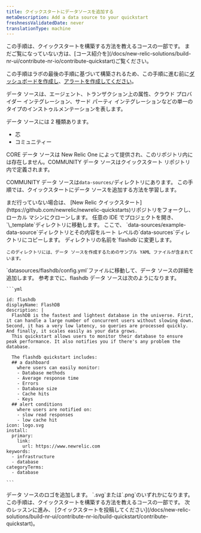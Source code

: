 ```yaml
---
title: クイックスタートにデータソースを追加する
metaDescription: Add a data source to your quickstart
freshnessValidatedDate: never
translationType: machine
---
```


<Callout variant="tip">
  この手順は、クイックスタートを構築する方法を教えるコースの一部です。 まだご覧になっていない方は、[コース紹介を](/docs/new-relic-solutions/build-nr-ui/contribute-nr-io/contribute-quickstart)ご覧ください。

  この手順はラボの最後の手順に基づいて構築されるため、この手順に進む前に[ダッシュボードを作成し](/docs/new-relic-solutions/build-nr-ui/contribute-nr-io/create-a-dashboard)、[アラートを作成してください](/docs/new-relic-solutions/build-nr-ui/contribute-nr-io/create-alerts/)。
</Callout>

データ ソースは、エージェント、トランザクション上の属性、クラウド プロバイダー インテグレーション、サード パーティ インテグレーションなどの単一のタイプのインストゥルメンテーションを表します。

データ ソースには 2 種類あります。

* 芯
* コミュニティー

CORE データ ソースは New Relic One によって提供され、このリポジトリ内には存在しません。COMMUNITY データ ソースはクイックスタート リポジトリ内で定義されます。

COMMUNITY データ ソースは`data-sources/`ディレクトリにあります。 この手順では、クイックスタートにデータ ソースを追加する方法を学習します。

<Steps>
  <Step>
    まだ行っていない場合は、 [New Relic クイックスタート](https://github.com/newrelic/newrelic-quickstarts)リポジトリをフォークし、ローカル マシンにクローンします。
  </Step>

  <Step>
    任意の IDE でプロジェクトを開き、 `\_template`ディレクトリに移動します。
  </Step>

  <Step>
    ここで、 `data-sources/example-data-source`ディレクトリとその内容をルート レベルの`data-sources`ディレクトリにコピーします。 ディレクトリの名前を`flashdb`に変更します。

    このディレクトリには、データ ソースを作成するためのサンプル YAML ファイルが含まれています。
  </Step>

  <Step>
    `datasources/flashdb/config.yml`ファイルに移動して、データ ソースの詳細を追加します。 参考までに、flashdb データ ソースは次のようになります。

    ```yml

    id: flashdb
    displayName: FlashDB
    description: |
      FlashDB is the fastest and lightest database in the universe. First, it can handle a large number of concurrent users without slowing down. Second, it has a very low latency, so queries are processed quickly. And finally, it scales easily as your data grows.
      This quickstart allows users to monitor their database to ensure peak performance. It also notifies you if there's any problem the database. 
  
      The flashdb quickstart includes: 
      ## a dashboard 
        where users can easily monitor:
        - Database methods
        - Average response time
        - Errors
        - Database size
        - Cache hits
        - Keys
      ## alert conditions
        where users are notified on:
        - slow read responses
        - low cache hit 
    icon: logo.svg
    install:
      primary:
        link:
          url: https://www.newrelic.com
    keywords:
      - infrastructure
      - database
    categoryTerms:
      - database

    ```
  </Step>

  <Step>
    データ ソースのロゴを追加します。 `.svg`または`.png`のいずれかになります。
  </Step>
</Steps>

<Callout variant="tip">
  この手順は、クイックスタートを構築する方法を教えるコースの一部です。 次のレッスンに進み、 [クイックスタートを投稿してください](/docs/new-relic-solutions/build-nr-ui/contribute-nr-io/build-quickstart/contribute-quickstart)。
</Callout>